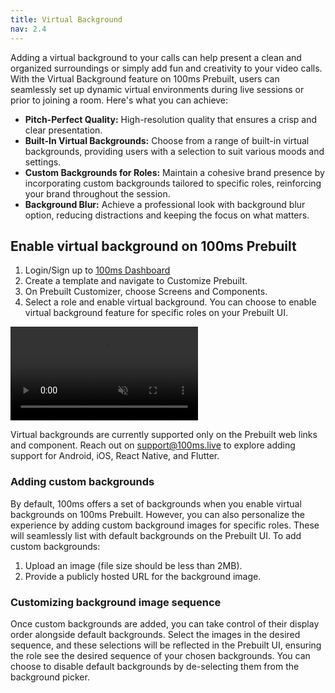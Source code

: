 ```yaml
---
title: Virtual Background
nav: 2.4
---
```


Adding a virtual background to your calls can help present a clean and organized surroundings or simply add fun and creativity to your video calls. With the Virtual Background feature on 100ms Prebuilt, users can seamlessly set up dynamic virtual environments during live sessions or prior to joining a room. Here's what you can achieve:

- **Pitch-Perfect Quality:** High-resolution quality that ensures a crisp and clear presentation.
- **Built-In Virtual Backgrounds:** Choose from a range of built-in virtual backgrounds, providing users with a selection to suit various moods and settings.
- **Custom Backgrounds for Roles:** Maintain a cohesive brand presence by incorporating custom backgrounds tailored to specific roles, reinforcing your brand throughout the session.
- **Background Blur:** Achieve a professional look with background blur option, reducing distractions and keeping the focus on what matters.

## Enable virtual background on 100ms Prebuilt

1. Login/Sign up to [100ms Dashboard](https://dashboard.100ms.live/dashboard)
2. Create a template and navigate to Customize Prebuilt.
3. On Prebuilt Customizer, choose Screens and Components.
4. Select a role and enable virtual background. You can choose to enable virtual background feature for specific roles on your Prebuilt UI.


<video loop="true" autoplay="autoplay" id="vid" muted>
<source src="/docs/docs/v2/vb-setup.mp4" type="video/mp4" />
</video>

<Note title ="Platform Support">

Virtual backgrounds are currently supported only on the Prebuilt web links and component. Reach out on support@100ms.live to explore adding support for Android, iOS, React Native, and Flutter.

</Note>

### Adding custom backgrounds

By default, 100ms offers a set of backgrounds when you enable virtual backgrounds on 100ms Prebuilt. However, you can also personalize the experience by adding custom background images for specific roles. These will seamlessly list with default backgrounds on the Prebuilt UI. To add custom backgrounds:

1. Upload an image (file size should be less than 2MB).
2. Provide a publicly hosted URL for the background image.


### Customizing background image sequence

Once custom backgrounds are added, you can take control of their display order alongside default backgrounds. Select the images in the desired sequence, and these selections will be reflected in the Prebuilt UI, ensuring the role see the desired sequence of your chosen backgrounds. You can choose to disable default backgrounds by de-selecting them from the background picker.

